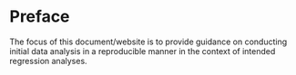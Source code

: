 # Preface {.unnumbered}

The focus of this document/website is to provide guidance on conducting initial data analysis in a reproducible manner in the context of intended regression analyses.
